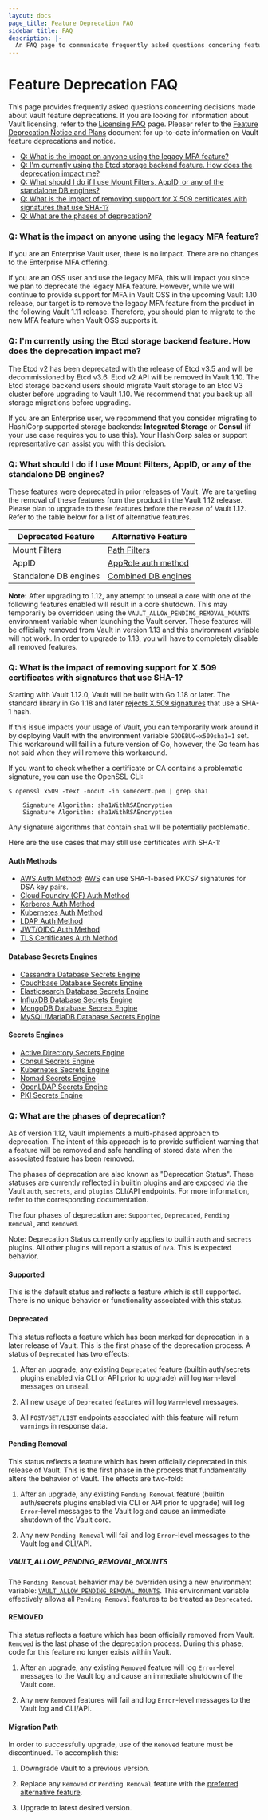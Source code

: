 ```yaml
---
layout: docs
page_title: Feature Deprecation FAQ
sidebar_title: FAQ
description: |-
  An FAQ page to communicate frequently asked questions concering feature deprecations.
---
```


# Feature Deprecation FAQ

This page provides frequently asked questions concerning decisions made about Vault feature deprecations. If you are looking for information about Vault licensing, refer to the [Licensing FAQ](/docs/enterprise/license/faq) page. Pleaser refer to the [Feature Deprecation Notice and Plans](/docs/deprecation) document for up-to-date information on Vault feature deprecations and notice.

- [Q: What is the impact on anyone using the legacy MFA feature?](#q-what-is-the-impact-on-anyone-using-the-legacy-mfa-feature)
- [Q: I'm currently using the Etcd storage backend feature. How does the deprecation impact me?](#q-i-m-currently-using-the-etcd-storage-backend-feature-how-does-the-deprecation-impact-me)
- [Q: What should I do if I use Mount Filters, AppID, or any of the standalone DB engines?](#q-what-should-i-do-if-i-use-mount-filters-appid-or-any-of-the-standalone-db-engines)
- [Q: What is the impact of removing support for X.509 certificates with signatures that use SHA-1?](#q-what-is-the-impact-of-removing-support-for-x-509-certificates-with-signatures-that-use-sha-1)
- [Q: What are the phases of deprecation?](#q-what-are-the-phases-of-deprecation)

### Q: What is the impact on anyone using the legacy MFA feature?

If you are an Enterprise Vault user, there is no impact. There are no changes to the Enterprise MFA offering.

If you are an OSS user and use the legacy MFA, this will impact you since we plan to deprecate the legacy MFA feature. However, while we will continue to provide support for MFA in Vault OSS in the upcoming Vault 1.10 release, our target is to remove the legacy MFA feature from the product in the following Vault 1.11 release. Therefore, you should plan to migrate to the new MFA feature when Vault OSS supports it.

### Q: I'm currently using the Etcd storage backend feature. How does the deprecation impact me?

The Etcd v2 has been deprecated with the release of Etcd v3.5 and will be decommissioned by Etcd v3.6. Etcd v2 API will be removed in Vault 1.10. The Etcd storage backend users should migrate Vault storage to an Etcd V3 cluster before upgrading to Vault 1.10. We recommend that you back up all storage migrations before upgrading.

If you are an Enterprise user, we recommend that you consider migrating to HashiCorp supported storage backends: **Integrated Storage** or **Consul** (if your use case requires you to use this). Your HashiCorp sales or support representative can assist you with this decision.

### Q: What should I do if I use Mount Filters, AppID, or any of the standalone DB engines?

These features were deprecated in prior releases of Vault. We are targeting the removal of these features from the product in the Vault 1.12 release. Please plan to upgrade to these features before the release of Vault 1.12. Refer to the table below for a list of alternative features.

| Deprecated Feature    | Alternative Feature                                                                                                 |
| --------------------- | ------------------------------------------------------------------------------------------------------------------- |
| Mount Filters         | [Path Filters](https://www.vaultproject.io/api-docs/system/replication/replication-performance#create-paths-filter) |
| AppID                 | [AppRole auth method](/docs/auth/approle)                                                                           |
| Standalone DB engines | [Combined DB engines](/docs/secrets/databases)                                                                      |

**Note:** After upgrading to 1.12, any attempt to unseal a core with one of the following features enabled will result in a core shutdown. This may temporarily be overridden using the `VAULT_ALLOW_PENDING_REMOVAL_MOUNTS` environment variable when launching the Vault server. These features will be officially removed from Vault in version 1.13 and this environment variable will not work. In order to upgrade to 1.13, you will have to completely disable all removed features.

### Q: What is the impact of removing support for X.509 certificates with signatures that use SHA-1?

Starting with Vault 1.12.0, Vault will be built with Go 1.18 or later.
The standard library in Go 1.18 and later [rejects X.509 signatures](https://go.dev/doc/go1.18#sha1) that use a SHA-1 hash.

If this issue impacts your usage of Vault, you can temporarily work around it by deploying Vault with the environment variable `GODEBUG=x509sha1=1` set.
This workaround will fail in a future version of Go, however, the Go team has not said when they will remove this workaround.

If you want to check whether a certificate or CA contains a problematic signature, you can use the OpenSSL CLI:

```shell-session
$ openssl x509 -text -noout -in somecert.pem | grep sha1

    Signature Algorithm: sha1WithRSAEncryption
    Signature Algorithm: sha1WithRSAEncryption
```

Any signature algorithms that contain `sha1` will be potentially problematic.

Here are the use cases that may still use certificates with SHA-1:

#### Auth Methods

- [AWS Auth Method](/docs/auth/aws): [AWS](https://docs.aws.amazon.com/AWSEC2/latest/UserGuide/instance-identity-documents.html) can use SHA-1-based PKCS7 signatures for DSA key pairs.
- [Cloud Foundry (CF) Auth Method ](/docs/auth/cf)
- [Kerberos Auth Method](/docs/auth/kerberos)
- [Kubernetes Auth Method](/docs/auth/kubernetes)
- [LDAP Auth Method](/docs/auth/ldap)
- [JWT/OIDC Auth Method](/docs/auth/jwt/)
- [TLS Certificates Auth Method](/docs/auth/cert)

#### Database Secrets Engines

- [Cassandra Database Secrets Engine](/docs/secrets/databases/cassandra)
- [Couchbase Database Secrets Engine](/docs/secrets/databases/couchbase)
- [Elasticsearch Database Secrets Engine](/docs/secrets/databases/elasticdb)
- [InfluxDB Database Secrets Engine](/docs/secrets/databases/influxdb)
- [MongoDB Database Secrets Engine](/docs/secrets/databases/mongodb)
- [MySQL/MariaDB Database Secrets Engine](/docs/secrets/databases/mysql-maria)

#### Secrets Engines

- [Active Directory Secrets Engine](/docs/secrets/ad)
- [Consul Secrets Engine](/docs/secrets/consul)
- [Kubernetes Secrets Engine](/docs/secrets/kubernetes)
- [Nomad Secrets Engine](/docs/secrets/nomad)
- [OpenLDAP Secrets Engine](/docs/secrets/openldap)
- [PKI Secrets Engine](/docs/secrets/pki/)

### Q: What are the phases of deprecation?

As of version 1.12, Vault implements a multi-phased approach to deprecation. The intent of this approach is to provide sufficient warning that a feature will be removed and safe handling of stored data when the associated feature has been removed.

The phases of deprecation are also known as "Deprecation Status". These statuses are currently reflected in builtin plugins and are exposed via the Vault `auth`, `secrets`, and `plugins` CLI/API endpoints. For more information, refer to the corresponding documentation.

The four phases of deprecation are: `Supported`, `Deprecated`, `Pending Removal`, and `Removed`.

Note: Deprecation Status currently only applies to builtin `auth` and `secrets` plugins. All other plugins will report a status of `n/a`. This is expected behavior.

#### Supported

This is the default status and reflects a feature which is still supported. There is no unique behavior or functionality associated with this status.

#### Deprecated

This status reflects a feature which has been marked for deprecation in a later release of Vault. This is the first phase of the deprecation process. A status of `Deprecated` has two effects:

1. After an upgrade, any existing `Deprecated` feature (builtin auth/secrets plugins enabled via CLI or API prior to upgrade) will log `Warn`-level messages on unseal.

2. All new usage of `Deprecated` features will log `Warn`-level messages.

3. All `POST/GET/LIST` endpoints associated with this feature will return `warnings` in response data.

#### Pending Removal

This status reflects a feature which has been officially deprecated in this release of Vault. This is the first phase in the process that fundamentally alters the behavior of Vault. The effects are two-fold:

1. After an upgrade, any existing `Pending Removal` feature (builtin auth/secrets plugins enabled via CLI or API prior to upgrade) will log `Error`-level messages to the Vault log and cause an immediate shutdown of the Vault core.

2. Any new `Pending Removal` will fail and log `Error`-level messages to the Vault log and CLI/API.

##### VAULT_ALLOW_PENDING_REMOVAL_MOUNTS

The `Pending Removal` behavior may be overriden using a new environment variable: [`VAULT_ALLOW_PENDING_REMOVAL_MOUNTS`](/docs/commands/server#vault_allow_pending_removal_mounts). This environment variable effectively allows all `Pending Removal` features to be treated as `Deprecated`.

#### REMOVED

This status reflects a feature which has been officially removed from Vault. `Removed` is the last phase of the deprecation process. During this phase, code for this feature no longer exists within Vault.

1. After an upgrade, any existing `Removed` feature will log `Error`-level messages to the Vault log and cause an immediate shutdown of the Vault core.

2. Any new `Removed` features will fail and log `Error`-level messages to the Vault log and CLI/API.

#### Migration Path

In order to successfully upgrade, use of the `Removed` feature must be discontinued. To accomplish this:

1. Downgrade Vault to a previous version.

2. Replace any `Removed` or `Pending Removal` feature with the [preferred alternative feature](#q-what-should-i-do-if-i-use-mount-filters-appid-or-any-of-the-standalone-db-engines).

3. Upgrade to latest desired version.